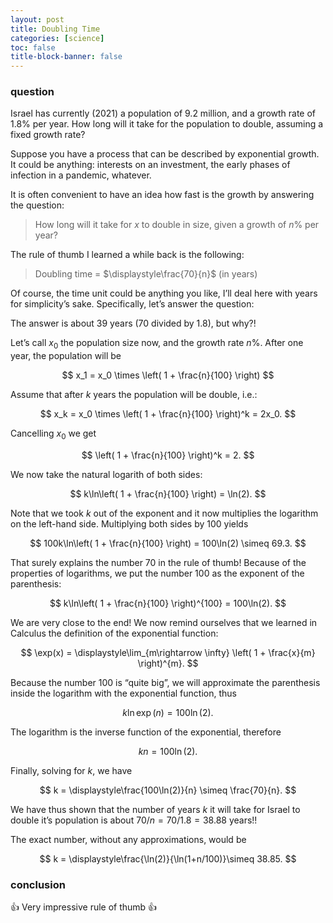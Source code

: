 ```yaml
---
layout: post
title: Doubling Time
categories: [science]
toc: false
title-block-banner: false
---
```


:::{.alert .alert-primary}
### question
Israel has currently (2021) a population of 9.2 million, and a growth rate of 1.8% per year. How long will it take for the population to double, assuming a fixed growth rate?
:::

Suppose you have a process that can be described by exponential growth.
It could be anything: interests on an investment, the early phases of infection in a pandemic, whatever.

It is often convenient to have an idea how fast is the growth by answering the question:

> How long will it take for $x$ to double in size, given a growth of $n$% per year?

The rule of thumb I learned a while back is the following:

> Doubling time = $\displaystyle\frac{70}{n}$ (in years) 

Of course, the time unit could be anything you like, I'll deal here with years for simplicity's sake.
Specifically, let's answer the question:


The answer is about 39 years (70 divided by 1.8), but why?!

Let's call $x_0$ the population size now, and the growth rate $n$%.
After one year, the population will be

$$
x_1 = x_0 \times \left( 1 + \frac{n}{100} \right)
$$

Assume that after $k$ years the population will be double, i.e.:

$$
x_k = x_0 \times \left( 1 + \frac{n}{100} \right)^k = 2x_0.
$$

Cancelling $x_0$ we get

$$
\left( 1 + \frac{n}{100} \right)^k = 2.
$$

We now take the natural logarith of both sides:

$$
k\ln\left( 1 + \frac{n}{100} \right) = \ln(2).
$$

Note that we took $k$ out of the exponent and it now multiplies the logarithm on the left-hand side.
Multiplying both sides by 100 yields

$$
100k\ln\left( 1 + \frac{n}{100} \right) = 100\ln(2) \simeq 69.3.
$$

That surely explains the number 70 in the rule of thumb!
Because of the properties of logarithms, we put the number 100 as the exponent of the parenthesis:

$$
k\ln\left( 1 + \frac{n}{100} \right)^{100} = 100\ln(2).
$$

We are very close to the end!
We now remind ourselves that we learned in Calculus the definition of the exponential function:

$$
\exp(x) = \displaystyle\lim_{m\rightarrow \infty} \left( 1 + \frac{x}{m} \right)^{m}.
$$

Because the number 100 is "quite big", we will approximate the parenthesis inside the logarithm with the exponential function, thus

$$
k\ln\exp(n) = 100\ln(2).
$$

The logarithm is the inverse function of the exponential, therefore

$$
kn = \displaystyle100\ln(2).
$$

Finally, solving for $k$, we have

$$
k = \displaystyle\frac{100\ln(2)}{n} \simeq \frac{70}{n}.
$$

We have thus shown that the number of years $k$ it will take for Israel to double it's population is about $70/n = 70/1.8 = 38.88$ years!!

The exact number, without any approximations, would be

$$
k = \displaystyle\frac{\ln(2)}{\ln(1+n/100)}\simeq 38.85.
$$

:::{.alert .alert-primary}
### conclusion
👍 Very impressive rule of thumb 👍
:::